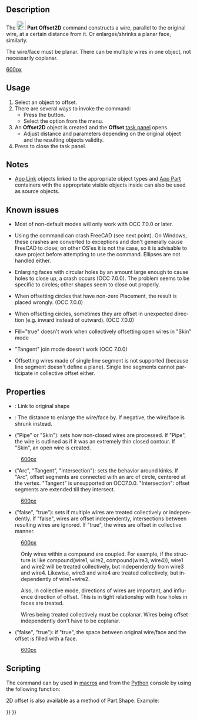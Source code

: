 <languages/>

<div lang="en" dir="ltr" class="mw-content-ltr">
{{Docnav
|[[Part_Offset|Offset]]
|[[Part_Thickness|Thickness]]
|[[Part_Workbench|Part]]
|IconL=Part_Offset.svg
|IconR=Part_Thickness.svg
|IconC=Workbench_Part.svg
}}
</div>

<div lang="en" dir="ltr" class="mw-content-ltr">
{{GuiCommand
|Name=Part Offset2D
|MenuLocation=Part → 2D Offset
|Workbenches=[[Part_Workbench|Part]]
|Version=0.17
|SeeAlso=[[Part_Offset|Part Offset 3D]], [[Part_Thickness|Part Thickness]], [[Draft_Offset|Draft Offset]]
}}
</div>

<div lang="en" dir="ltr" class="mw-content-ltr">
==Description==
</div>

<div lang="en" dir="ltr" class="mw-content-ltr">
The [[Image:Part_Offset2D.svg|24px]] '''Part Offset2D''' command constructs a wire, parallel to the original wire, at a certain distance from it. Or enlarges/shrinks a planar face, similarly.
</div>

<div lang="en" dir="ltr" class="mw-content-ltr">
The wire/face must be planar. There can be multiple wires in one object, not necessarily coplanar.
</div> 

[[image:Part Offset2D Demo.png|600px]]

<div lang="en" dir="ltr" class="mw-content-ltr">
==Usage==
</div>

<div lang="en" dir="ltr" class="mw-content-ltr">
# Select an object to offset.
# There are several ways to invoke the command:
#* Press the {{Button|[[Image:Part_Offset2D.svg|16px]] [[Part_Offset2D|2D Offset...]]}} button.
#* Select the {{MenuCommand|Part → [[Image:Part_Offset2D.svg|16px]] 2D Offset...}} option from the menu.
# An '''Offset2D''' object is created and the '''Offset''' [[Task_panel|task panel]] opens.
#* Adjust distance and parameters depending on the original object and the resulting objects validity.
# Press {{Button|OK}} to close the task panel.
</div>

<div lang="en" dir="ltr" class="mw-content-ltr">
==Notes==
</div>

<div lang="en" dir="ltr" class="mw-content-ltr">
* [[App_Link|App Link]] objects linked to the appropriate object types and [[App_Part|App Part]] containers with the appropriate visible objects inside can also be used as source objects. {{Version|0.20}}
</div>

<div lang="en" dir="ltr" class="mw-content-ltr">
==Known issues==
</div>

<div lang="en" dir="ltr" class="mw-content-ltr">
* Most of non-default modes will only work with OCC 7.0.0 or later.
</div>

<div lang="en" dir="ltr" class="mw-content-ltr">
* Using the command can crash FreeCAD (see next point). On Windows, these crashes are converted to exceptions and don't generally cause FreeCAD to close; on other OS'es it is not the case, so it is advisable to save project before attempting to use the command. Ellipses are not handled either.
</div> 

<div lang="en" dir="ltr" class="mw-content-ltr">
* Enlarging faces with circular holes by an amount large enough to cause holes to close up, a crash occurs (OCC 7.0.0). The problem seems to be specific to circles; other shapes seem to close out properly.
</div> 

<div lang="en" dir="ltr" class="mw-content-ltr">
* When offsetting circles that have non-zero Placement, the result is placed wrongly. (OCC 7.0.0)
</div>

<div lang="en" dir="ltr" class="mw-content-ltr">
* When offsetting circles, sometimes they are offset in unexpected direction (e.g. inward instead of outward). (OCC 7.0.0)
</div>

<div lang="en" dir="ltr" class="mw-content-ltr">
* Fill="true" doesn't work when collectively offsetting open wires in "Skin" mode
</div>

<div lang="en" dir="ltr" class="mw-content-ltr">
* "Tangent" join mode doesn't work (OCC 7.0.0)
</div>

<div lang="en" dir="ltr" class="mw-content-ltr">
* Offsetting wires made of single line segment is not supported (because line segment doesn't define a plane). Single line segments cannot participate in collective offset either.
</div>

<div lang="en" dir="ltr" class="mw-content-ltr">
==Properties==
</div>

<div lang="en" dir="ltr" class="mw-content-ltr">
* {{PropertyData|Source}}: Link to original shape
</div>

<div lang="en" dir="ltr" class="mw-content-ltr">
* {{PropertyData|Value}}: The distance to enlarge the wire/face by. If negative, the wire/face is shrunk instead.
</div>

<div lang="en" dir="ltr" class="mw-content-ltr">
* {{PropertyData|Mode}} ("Pipe" or "Skin"): sets how non-closed wires are processed. If "Pipe", the wire is outlined as if it was an extremely thin closed contour. If "Skin", an open wire is created.
</div>

:[[image:Part Offset2D Mode.png|600px]]

<div lang="en" dir="ltr" class="mw-content-ltr">
* {{PropertyData|Join}} ("Arc", "Tangent", "Intersection"): sets the behavior around kinks. If "Arc", offset segments are connected with an arc of circle, centered at the vertex. "Tangent" is unsupported on OCC7.0.0. "Intersection": offset segments are extended till they intersect.
</div>

:[[image:Part Offset2D Join.png|600px]]

<div lang="en" dir="ltr" class="mw-content-ltr">
* {{PropertyData|Intersection}} ("false", "true"): sets if multiple wires are treated collectively or independently. If "false", wires are offset independently, intersections between resulting wires are ignored. If "true", the wires are offset in collective manner.
</div> 

:[[image:Part Offset2D Intersection.png|600px]]

<div lang="en" dir="ltr" class="mw-content-ltr">
:Only wires within a compound are coupled. For example, if the structure is like compound(wire1, wire2, compound(wire3, wire4)), wire1 and wire2 will be treated collectively, but independently from wire3 and wire4. Likewise, wire3 and wire4 are treated collectively, but independently of wire1+wire2.
</div> 

<div lang="en" dir="ltr" class="mw-content-ltr">
:Also, in collective mode, directions of wires are important, and influence direction of offset. This is in tight relationship with how holes in faces are treated.
</div>

<div lang="en" dir="ltr" class="mw-content-ltr">
:Wires being treated collectively must be coplanar. Wires being offset independently don't have to be coplanar.
</div>

<div lang="en" dir="ltr" class="mw-content-ltr">
* {{PropertyData|Fill}} ("false", "true"): if "true", the space between original wire/face and the offset is filled with a face.
</div>

:[[image:Part Offset2D Fill.png|600px]]

<div lang="en" dir="ltr" class="mw-content-ltr">
==Scripting==
</div>

<div lang="en" dir="ltr" class="mw-content-ltr">
The command can by used in [[Macros|macros]] and from the [[Python|Python]] console by using the following function:
</div>
{{code|code=
f = App.ActiveDocument.addObject("Part::Offset2D", "Offset2D")
f.Source =  #some object
f.Value = 10.0
}}

<div lang="en" dir="ltr" class="mw-content-ltr">
2D offset is also available as a method of Part.Shape. Example:
</div>
{{code|code=
import Part
circle = Part.Circle().toShape()
enlarged_circle = circle.makeOffset2D(10.0)
Part.show(circle)
Part.show(enlarged_circle)
# makeOffset2D(offset, join = 0, fill = False, openResult = false, intersection = false)
# 
# * offset: distance to expand the shape by. 
# 
# * join: method of offsetting non-tangent joints. 0 = arcs, 1 = tangent, 2 =
# intersection
# 
# * fill: if true, the output is a face filling the space covered by offset. If
# false, the output is a wire/face.
# 
# * openResult: True for "Skin" mode; False for Pipe mode. 
# 
# * intersection: collective offset
# 
# Returns: result of offsetting (wire or face or compound of those). Compounding
# structure follows that of source shape.
}}


<div lang="en" dir="ltr" class="mw-content-ltr">
{{Docnav
|[[Part_Offset|Offset]]
|[[Part_Thickness|Thickness]]
|[[Part_Workbench|Part]]
|IconL=Part_Offset.svg
|IconR=Part_Thickness.svg
|IconC=Workbench_Part.svg
}}
</div>

{{Part Tools navi{{#translation:}}}}
{{Userdocnavi{{#translation:}}}}
{{clear}}